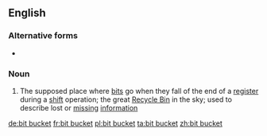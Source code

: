 ==English==
{{wikipedia}}

===Alternative forms===
* {{l|en|bitbucket}}

===Noun===
{{en-noun|head=[[bit]] [[bucket]]}}

# {{lb|en|informal|computing|singulare tantum}} The supposed place where [[bit]]s go when they fall of the end of a [[register]] during a [[shift]] operation; the great [[recycle bin|Recycle Bin]] in the sky; used to describe lost or [[missing]] [[information]]

[[de:bit bucket]]
[[fr:bit bucket]]
[[pl:bit bucket]]
[[ta:bit bucket]]
[[zh:bit bucket]]